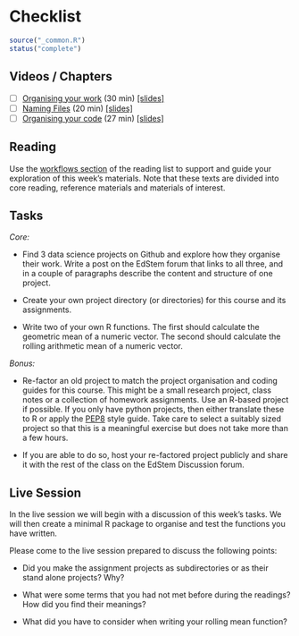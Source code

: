 # Checklist {#workflows-checklist .unnumbered}

```r
source("_common.R")
status("complete")
```

## Videos / Chapters

- [ ] [Organising your work](https://imperial.cloud.panopto.eu/Panopto/Pages/Viewer.aspx?id=eb93df23-751e-4f79-8397-af72013634d0) (30 min) [[slides]](https://github.com/zakvarty/effective-data-science-slides-2022/raw/main/01-01-organising-your-work/01-01-organising-your-work.pdf)
- [ ] [Naming Files](https://imperial.cloud.panopto.eu/Panopto/Pages/Viewer.aspx?id=0f676fbc-3de6-490a-ac38-af7200ee1396) (20 min) [[slides]](https://github.com/zakvarty/effective-data-science-slides-2022/raw/main/01-02-naming-files/01-02-naming-files.pdf)
- [ ] [Organising your code](https://imperial.cloud.panopto.eu/Panopto/Pages/Viewer.aspx?id=572c25c0-4cac-4260-97fe-af7200ee1358) (27 min) [[slides]](https://github.com/zakvarty/effective-data-science-slides-2022/raw/main/01-03-organising-your-code/01-03-organising-your-code.pdf)
<!-- - [ ] Project Management (AY 2023/24 onward) -->

## Reading 

Use the [workflows section](#workflows-reading) of the reading list to support and guide your exploration of this week's materials. Note that these texts are divided into core reading, reference materials and materials of interest.  


## Tasks 

_Core:_ 

-  Find 3  data science projects on Github and explore how they organise their work. Write a post on the EdStem forum that links to all three, and in a couple of paragraphs describe the content and structure of one project.

- Create your own project directory (or directories) for this course and its assignments.

- Write two of your own R functions. The first should calculate the geometric mean of a numeric vector. The second should calculate the rolling arithmetic mean of a numeric vector.

_Bonus:_

- Re-factor an old project to match the project organisation and coding guides for this course. This might be a small research project, class notes or a collection of homework assignments. Use an R-based project if possible. If you only have python projects, then either translate these to R or apply the [PEP8](https://peps.python.org/pep-0008/) style guide. Take care to select a suitably sized project so that this is a meaningful exercise but does not take more than a few hours. 

- If you are able to do so, host your re-factored project publicly and share it with the rest of the class on the EdStem Discussion forum. 


## Live Session 

In the live session we will begin with a discussion of this week's tasks. We will then create a minimal R package to organise and test the functions you have written. 


Please come to the live session prepared to discuss the following points: 

- Did you make the assignment projects as subdirectories or as their stand alone projects? Why? 

- What were some terms that you had not met before during the readings? How did you find their meanings?

- What did you have to consider when writing your rolling mean function?

